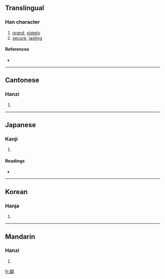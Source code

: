 {{see|岿}}
==Translingual==

===Han character===
{{Han char|rn=46|rad=山|as=17|sn=20|four=2212<sub>7</sub>|canj=山竹一月 (UHMB)}}

# [[grand]], [[stately]]
# [[secure]], [[lasting]]

====References====
* {{Han ref|kx=0322.280|dkj=08622|dj=0622.400|hdz=10807.090|uh=5DCB|ud=24011|bh=F5C9|bd=62921}}

----

==Cantonese==

===Hanzi===
{{yue-hanzi|jyut=|y=kwai1}}

# {{defn|Cantonese}}

----

==Japanese==

===Kanji===
{{ja-kanji|grade=|rs=山17}}

# {{defn|Japanese}}

====Readings====
* {{ja-readings|on=[[き]] (ki), [[ぎ]] (gi)|kun=[[つらなる]] (tsuranaru)}}

----

==Korean==

===Hanja===
{{ko-hanja|hangeul=[[규]]|rv=gyu|mr=kyu}}

# {{defn|Korean}}

----

==Mandarin==

===Hanzi===
{{cmn-hanzi|sim=岿|pin=[[kuī]] ([[kui1]])|wg=k'uei<sup>1</sup>}}

# {{defn|Mandarin}}

[[fr:巋]]